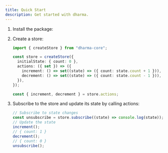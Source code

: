 ```yaml
---
title: Quick Start
description: Get started with dharma.
---
```



<Steps>

1. Install the package:

   <PackageManager
     npm="npm install dharma-core"
     pnpm="pnpm add dharma-core"
     yarn="yarn add dharma-core"
   />

2. Create a store:

   ```ts
   import { createStore } from "dharma-core";

   const store = createStore({
     initialState: { count: 0 },
     actions: ({ set }) => ({
       increment: () => set((state) => ({ count: state.count + 1 })),
       decrement: () => set((state) => ({ count: state.count - 1 })),
     }),
   });

   const { increment, decrement } = store.actions;
   ```

3. Subscribe to the store and update its state by calling actions:

   ```ts
   // Subscribe to state changes
   const unsubscribe = store.subscribe((state) => console.log(state));
   // Update the state
   increment();
   // { count: 1 }
   decrement();
   // { count: 0 }
   unsubscribe();
   ```

</Steps>
